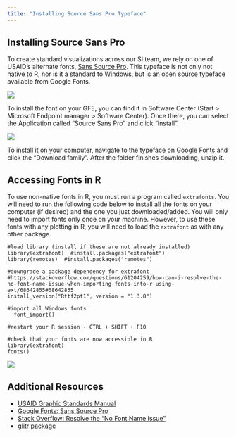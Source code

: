 ```yaml
---
title: "Installing Source Sans Pro Typeface"
---
```


## Installing Source Sans Pro

To create standard visualizations across our SI team, we rely on one of USAID's alternate fonts, [Sans Source Pro](https://fonts.google.com/specimen/Source+Sans+Pro). This typeface is not only not native to R, nor is it a standard to Windows, but is an open source typeface available from Google Fonts.

![](images/typeface_setup-usaid-style_font.png){fig-alt="Snapshot from USAID's Graphic Standards and Partner Co-Branding Guide showing the web typeface as Source Sans Pro Light"}

To install the font on your GFE, you can find it in Software Center (Start \> Microsoft Endpoint manager \> Software Center). Once there, you can select the Application called "Source Sans Pro" and click "Install".

![](images/typeface_setup-software-center_font.png){fig-alt="Software Center window with Source Sans Pro highlighted"}

To install it on your computer, navigate to the typeface on [Google Fonts](https://fonts.google.com/specimen/Source+Sans+Pro) and click the "Download family". After the folder finishes downloading, unzip it.

## Accessing Fonts in R

To use non-native fonts in R, you must run a program called `extrafonts`. You will need to run the following code below to install all the fonts on your computer (if desired) and the one you just downloaded/added. You will only need to import fonts only once on your machine. However, to use these fonts with any plotting in R, you will need to load the `extrafont` as with any other package.

    #load library (install if these are not already installed)
    library(extrafont)  #install.packages("extrafont")
    library(remotes)  #install.packages("remotes")

    #downgrade a package dependency for extrafont
    #https://stackoverflow.com/questions/61204259/how-can-i-resolve-the-no-font-name-issue-when-importing-fonts-into-r-using-ext/68642855#68642855
    install_version("Rttf2pt1", version = "1.3.8")

    #import all Windows fonts
      font_import()
      
    #restart your R session - CTRL + SHIFT + F10

    #check that your fonts are now accessible in R
    library(extrafont)
    fonts()

![](images/typeface_setup-typeface_installed.png){fig-alt="Output in R Console showing Source Sans Pro family installed"}

## Additional Resources

-   [USAID Graphic Standards Manual](https://www.usaid.gov/branding/gsm)
-   [Google Fonts: Sans Source Pro](https://fonts.google.com/specimen/Source+Sans+Pro)
-   [Stack Overflow: Resolve the "No Font Name Issue"](https://stackoverflow.com/questions/61204259/how-can-i-resolve-the-no-font-name-issue-when-importing-fonts-into-r-using-ext/68642855#68642855)
-   [glitr package](https://usaid-oha-si.github.io/glitr/)
